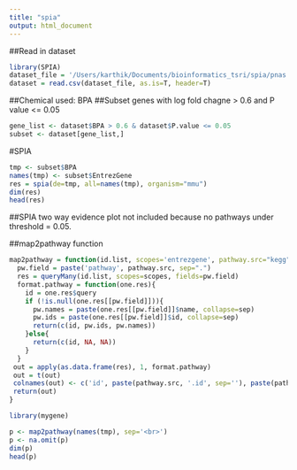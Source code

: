 ```yaml
---
title: "spia"
output: html_document
---
```


##Read in dataset
```r
library(SPIA)
dataset_file = '/Users/karthik/Documents/bioinformatics_tsri/spia/pnas.csv'
dataset = read.csv(dataset_file, as.is=T, header=T)
```

##Chemical used: BPA
##Subset genes with log fold chagne > 0.6 and P value <= 0.05
```r
gene_list <- dataset$BPA > 0.6 & dataset$P.value <= 0.05
subset <- dataset[gene_list,]
```

#SPIA
```r
tmp <- subset$BPA
names(tmp) <- subset$EntrezGene
res = spia(de=tmp, all=names(tmp), organism="mmu")
dim(res)
head(res)
```

##SPIA two way evidence plot not included because no pathways under threshold = 0.05. 

##map2pathway function
```r
map2pathway = function(id.list, scopes='entrezgene', pathway.src="kegg", sep=', '){
  pw.field = paste('pathway', pathway.src, sep=".")
  res = queryMany(id.list, scopes=scopes, fields=pw.field)
  format.pathway = function(one.res){
    id = one.res$query
    if (!is.null(one.res[[pw.field]])){
      pw.names = paste(one.res[[pw.field]]$name, collapse=sep)
      pw.ids = paste(one.res[[pw.field]]$id, collapse=sep)
      return(c(id, pw.ids, pw.names))
    }else{
      return(c(id, NA, NA))
    }
  }
 out = apply(as.data.frame(res), 1, format.pathway)
 out = t(out)
 colnames(out) <- c('id', paste(pathway.src, '.id', sep=''), paste(pathway.src, '.name', sep=''))
 return(out)
}
```

```r
library(mygene)
```
```r
p <- map2pathway(names(tmp), sep='<br>')
p <- na.omit(p)
dim(p)
head(p)
```

